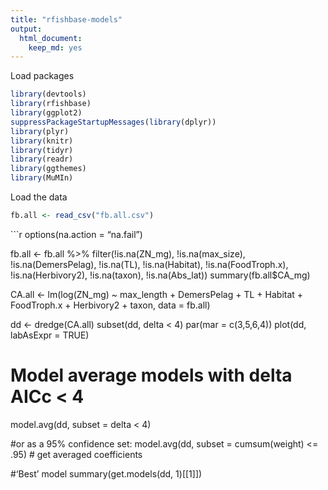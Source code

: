 ```yaml
---
title: "rfishbase-models"
output: 
  html_document: 
    keep_md: yes
---
```


Load packages
```r
library(devtools)
library(rfishbase)
library(ggplot2)
suppressPackageStartupMessages(library(dplyr))
library(plyr)
library(knitr)
library(tidyr)
library(readr)
library(ggthemes)
library(MuMIn)
```

Load the data
```r
fb.all <- read_csv("fb.all.csv")
```

```r

options(na.action = "na.fail")

fb.all <- fb.all %>% filter(!is.na(ZN_mg), !is.na(max_size), !is.na(DemersPelag), !is.na(TL), !is.na(Habitat), !is.na(FoodTroph.x), !is.na(Herbivory2), !is.na(taxon), !is.na(Abs_lat))
summary(fb.all$CA_mg)

CA.all <- lm(log(ZN_mg) ~ max_length + DemersPelag + TL + Habitat + FoodTroph.x + Herbivory2 + taxon, data = fb.all)

dd <- dredge(CA.all)
subset(dd, delta < 4)
par(mar = c(3,5,6,4))
plot(dd, labAsExpr = TRUE)


# Model average models with delta AICc < 4
model.avg(dd, subset = delta < 4)

#or as a 95% confidence set:
model.avg(dd, subset = cumsum(weight) <= .95) # get averaged coefficients

#'Best' model
summary(get.models(dd, 1)[[1]])
